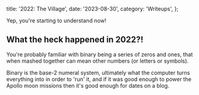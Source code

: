   title: '2022: The Village',
  date: '2023-08-30',
  category: 'Writeups',
};


<PostHero metadata={metadata} />

Yep, you're starting to understand now!

## What the heck happened in 2022?!

You're probably familiar with binary being a series of zeros and ones, that
when mashed together can mean other numbers (or letters or symbols).

Binary is the base-2 numeral system, ultimately what the computer turns
everything into in order to 'run' it, and if it was good enough to power the
Apollo moon missions then it's good enough for dates on a blog.
